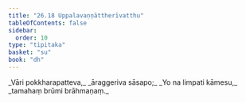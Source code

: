 ```yaml
---
title: "26.18 Uppalavaṇṇāttherīvatthu"
tableOfContents: false
sidebar:
  order: 10
type: "tipitaka"
basket: "su"
book: "dh"
---
```



<DynamicBreadcrumb />

<Division number="401" book="dh">

<Paragraph number="429" type="verses" book="dh">
_Vāri pokkharapatteva,_  
_āraggeriva sāsapo;_  
_Yo na limpati kāmesu,_  
_tamahaṃ brūmi brāhmaṇaṃ._
</Paragraph>
</Division>